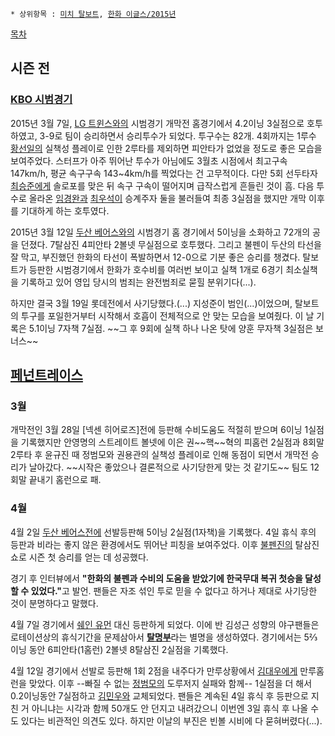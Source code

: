  * 상위항목 : [[미치 탈보트]], [[한화 이글스/2015년]]

[[목차]]
== 시즌 전 ==
=== [[KBO 시범경기]] ===
2015년 3월 7일, [[LG 트윈스]]와의 시범경기 개막전 홈경기에서 4.2이닝 3실점으로 호투하였고, 3-9로 팀이 승리하면서 승리투수가 되었다. 투구수는 82개. 4회까지는 1루수 [[황선일]]의 실책성 플레이로 인한 2루타를 제외하면 피안타가 없었을 정도로 좋은 모습을 보여주었다. 스터프가 아주 뛰어난 투수가 아님에도 3월초 시점에서 최고구속 147km/h, 평균 속구구속 143~4km/h를 찍었다는 건 고무적이다. 다만 5회 선두타자 [[최승준]]에게 솔로포를 맞은 뒤 속구 구속이 떨어지며 급작스럽게 흔들린 것이 흠. 다음 투수로 올라온 [[임경완]]과 [[최우석(야구선수)|최우석]]이 승계주자 둘을 불러들여 최종 3실점을 했지만 개막 이후를 기대하게 하는 호투였다.

2015년 3월 12일 [[두산 베어스]]와의 시범경기 홈 경기에서 5이닝을 소화하고 72개의 공을 던졌다. 7탈삼진 4피안타 2볼넷 무실점으로 호투했다. 그리고 불펜이 두산의 타선을 잘 막고, 부진했던 한화의 타선이 폭발하면서 12-0으로 기분 좋은 승리를 챙겼다. 탈보트가 등판한 시범경기에서 한화가 호수비를 여러번 보이고 실책 1개로 6경기 최소실책을 기록하고 있어 영입 당시의 범죄는 완전범죄로 묻힐 분위기다(...).

하지만 결국 3월 19일 롯데전에서 사기당했다.(...) 지성준이 범인(...)이었으며, 탈보트의 투구를 포일한거부터 시작해서 호흡이 전체적으로 안 맞는 모습을 보여줬다. 이 날 기록은 5.1이닝 7자책 7실점. ~~그 후 9회에 실책 하나 나온 탓에 양훈 무자책 3실점은 보너스~~

== [[페넌트레이스]] ==
=== 3월 ===
개막전인 3월 28일 [넥센 히어로즈]전에 등판해 수비도움도 적절히 받으며 6이닝 1실점을 기록했지만 안영명의 스트레이트 볼넷에 이은 권~~핵~~혁의 피홈런 2실점과 8회말 2루타 후 윤규진 때 정범모와 권용관의 실책성 플레이로 인해 동점이 되면서 개막전 승리가 날아갔다. ~~시작은 좋았으나 결론적으로 사기당한게 맞는 것 같기도~~ 팀도 12회말 끝내기 홈런으로 패.

=== 4월 ===
4월 2일 [[두산 베어스]]전에 선발등판해 5이닝 2실점(1자책)을 기록했다. 4일 휴식 후의 등판과 비라는 좋지 않은 환경에서도 뛰어난 피칭을 보여주었다. 이후 [[권혁|불]][[박정진|펜]][[윤규진|진]]의 탈삼진쇼로 시즌 첫 승리를 얻는 데 성공했다. 

경기 후 인터뷰에서 ''' "한화의 불펜과 수비의 도움을 받았기에 한국무대 복귀 첫승을 달성할 수 있었다." '''고 발언. 팬들은 자조 섞인 투로 믿을 수 없다고 하거나 제대로 사기당한 것이 분명하다고 말했다.

4월 7일 경기에서 [[쉐인 유먼]] 대신 등판하게 되었다. 이에 반 김성근 성향의 야구팬들은 로테이션상의 휴식기간을 문제삼아서 '''[[장명부|탈명부]]'''라는 별명을 생성하였다. 경기에서는 5⅔이닝 동안 6피안타(1홈런) 2볼넷 8탈삼진 2실점을 기록했다. 

4월 12일 경기에서 선발로 등판해 1회 2점을 내주다가 만루상황에서 [[김대우(타자)|김대우]]에게 만루홈런을 맞았다. 이후 --빠질 수 없는 [[정범모]]의 도루저지 실패와 함께-- 1실점을 더 해서 0.2이닝동안 7실점하고 [[김민우(투수)|김민우]]와 교체되었다. 팬들은 계속된 4일 휴식 후 등판으로 지친 거 아니냐는 시각과 함께 50개도 안 던지고 내려갔으니 이번엔 3일 휴식 후 나올 수도 있다는 비관적인 의견도 있다. 하지만 이날의 부진은 빈볼 시비에 다 묻혀버렸다(...).
